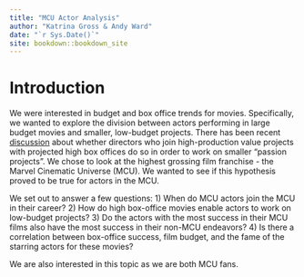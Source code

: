 ```yaml
--- 
title: "MCU Actor Analysis"
author: "Katrina Gross & Andy Ward"
date: "`r Sys.Date()`"
site: bookdown::bookdown_site
---
```


# Introduction

We were interested in budget and box office trends for movies. Specifically, we wanted to explore the division between actors performing in large budget movies and smaller, low-budget projects. There has been recent [discussion](https://www.newyorker.com/culture/the-front-row/2022-oscar-predictions-who-will-win-versus-who-should) about whether directors who join high-production value projects with projected high box offices do so in order to work on smaller “passion projects”. We chose to look at the highest grossing film franchise - the Marvel Cinematic Universe (MCU). We wanted to see if this hypothesis proved to be true for actors in the MCU. 

We set out to answer a few questions: 1) When do MCU actors join the MCU in their career? 2) How do high box-office movies enable actors to work on low-budget projects? 3) Do the actors with the most success in their MCU films also have the most success in their non-MCU endeavors? 4) Is there a correlation between box-office success, film budget, and the fame of the starring actors for these movies?

We are also interested in this topic as we are both MCU fans.
